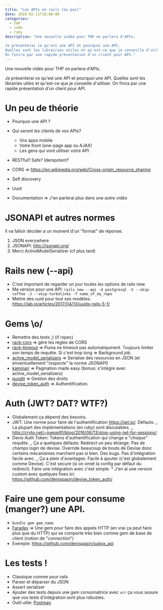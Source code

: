 ```yaml
---
title: "Les APIs en rails (ou pas)"
date: 2018-02-11T18:08:00
categories: 
  - THP
  - code
  - ruby
description: "Une nouvelle vidéo pour THP on parlera d'APIs.

Je présenterai ce qu'est une API et pourquoi une API.
Quelles sont les librairies utiles et qu'est-ce que je conseille d'utiliser.
On finira par une rapide présentation d'un client pour API."
---
```


Une nouvelle vidéo pour THP on parlera d'APIs.

Je présenterai ce qu'est une API et pourquoi une API.
Quelles sont les librairies utiles et qu'est-ce que je conseille d'utiliser.
On finira par une rapide présentation d'un client pour API.

<!-- more -->

<Youtube videoId="b73JeMKTYQw" />

# Un peu de théorie

- Pourquoi une API ?
- Qui seront les clients de vos APIs?

  - Vos apps mobile
  - Votre front (one-page app ou AJAX)
  - Les gens qui vont utiliser votre API

- RESTful? Safe? Idempotent?
- CORS => https://en.wikipedia.org/wiki/Cross-origin_resource_sharing
- Self discovery
- Uuid
- Documentation => J'en parlerai plus dans une autre vidéo

# JSONAPI et autres normes

Il va falloir décider a un moment d'un "format" de réponse.

1. JSON everywhere
2. JSONAPI: http://jsonapi.org/
3. Merci ActiveModelSerializer (cf plus tard)

# Rails new (--api)

- C'est important de regarder un jour toutes les options de rails new.
- Ma version pour une API:
  `rails new --api -d postgresql -S --skip-coffee -J --skip-turbolinks -T name_of_my_repo`
- Mettre des uuid pour tout ses modèles: https://lab.io/articles/2017/04/13/uuids-rails-5-1/

# Gems \o/

- Remettre des tests ;) (if rspec)
- [rack-cors](https://github.com/cyu/rack-cors) => gère les règles de CORS
- [rack-timeout](https://github.com/heroku/rack-timeout) => Puma ne timeout pas automatiqument. Toujours limiter son temps de requête. Si c'est trop long => Background job.
- [active_model_serializers](https://github.com/rails-api/active_model_serializers/tree/0-10-stable) => Serialise des resources en JSON (et enventuellement "_respecte_" la norme JSONAPI)
- [kaminari](https://github.com/kaminari/kaminari) => Pagination made easy (bonus: s'intègre avec active_model_serializers)
- [pundit](https://github.com/varvet/pundit) => Gestion des droits
- [devise_token_auth](https://github.com/lynndylanhurley/devise_token_auth) => Authentification.

# Auth (JWT? DAT? WTF?)

- Globalement ça dépend des besoins.
- JWT: Une norme pour faire de l'authentification https://jwt.io/. Défauts:
  _ La plupart des implémentations (en ruby) sont discutables.
  _ http://cryto.net/~joepie91/blog/2016/06/13/stop-using-jwt-for-sessions/
- Devis Auth Token: Tokens d'authentification qui change a "_chaque_" requête.
  _ Ça a quelques défauts: Redirect un peu étrange. Pas de champs login de devise. Override beaucoup de bouts de Devise donc certains mécanismes marchent pas si bien. Des bugs. Pas d'intégration facile avec.
  _ Ça a plein d'avantages: Facile à ajouter (c'est globalement comme Devise). C'est secure (si on omet la config par défaut du redirect). Faire une intégration avec c'est simple. \* J'en ai une version custom avec quelques fixes ici: https://github.com/denispasin/devise_token_auth/

# Faire une gem pour consume (manger?) une API.

- `bundle gem gem_name`
- [Faraday](https://github.com/lostisland/faraday/) => Une gem pour faire des appels HTTP (en vrai ça peut faire plus que du HTTP) qui se comporte très bien comme gem de base de client (notion de "_connection_")
- Exemple: https://github.com/denispasin/subox_api

# Les tests !

- Classique comme pour rails
- Parser et déparser du JSON
- Assert serializer
- Ajouter des tests depuis une gem consomatrice avec `vcr` ça vous assure que vos tests d'intégration sont plus robustes.
- Outil utile: [Postman](https://www.getpostman.com/)
